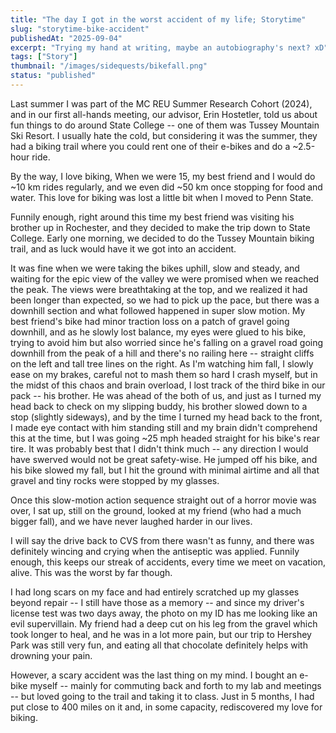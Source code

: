 ```yaml
---
title: "The day I got in the worst accident of my life; Storytime"
slug: "storytime-bike-accident"
publishedAt: "2025-09-04"
excerpt: "Trying my hand at writing, maybe an autobiography's next? xD"
tags: ["Story"]
thumbnail: "/images/sidequests/bikefall.png"
status: "published"
---
```


Last summer I was part of the MC REU Summer Research Cohort (2024), and in our first all-hands meeting, our advisor, Erin Hostetler, told us about fun things to do around State College -- one of them was Tussey Mountain Ski Resort. I usually hate the cold, but considering it was the summer, they had a biking trail where you could rent one of their e-bikes and do a ~2.5-hour ride.

By the way, I love biking, When we were 15, my best friend and I would do ~10 km rides regularly, and we even did ~50 km once stopping for food and water. This love for biking was lost a little bit when I moved to Penn State.

Funnily enough, right around this time my best friend was visiting his brother up in Rochester, and they decided to make the trip down to State College. Early one morning, we decided to do the Tussey Mountain biking trail, and as luck would have it we got into an accident.

It was fine when we were taking the bikes uphill, slow and steady, and waiting for the epic view of the valley we were promised when we reached the peak. The views were breathtaking at the top, and we realized it had been longer than expected, so we had to pick up the pace, but there was a downhill section and what followed happened in super slow motion. My best friend's bike had minor traction loss on a patch of gravel going downhill, and as he slowly lost balance, my eyes were glued to his bike, trying to avoid him but also worried since he's falling on a gravel road going downhill from the peak of a hill and there's no railing here -- straight cliffs on the left and tall tree lines on the right. As I'm watching him fall, I slowly ease on my brakes, careful not to mash them so hard I crash myself, but in the midst of this chaos and brain overload, I lost track of the third bike in our pack -- his brother. He was ahead of the both of us, and just as I turned my head back to check on my slipping buddy, his brother slowed down to a stop (slightly sideways), and by the time I turned my head back to the front, I made eye contact with him standing still and my brain didn't comprehend this at the time, but I was going ~25 mph headed straight for his bike's rear tire. It was probably best that I didn't think much -- any direction I would have swerved would not be great safety-wise. He jumped off his bike, and his bike slowed my fall, but I hit the ground with minimal airtime and all that gravel and tiny rocks were stopped by my glasses.

Once this slow-motion action sequence straight out of a horror movie was over, I sat up, still on the ground, looked at my friend (who had a much bigger fall), and we have never laughed harder in our lives.

I will say the drive back to CVS from there wasn't as funny, and there was definitely wincing and crying when the antiseptic was applied. Funnily enough, this keeps our streak of accidents, every time we meet on vacation, alive. This was the worst by far though.

I had long scars on my face and had entirely scratched up my glasses beyond repair -- I still have those as a memory -- and since my driver's license test was two days away, the photo on my ID has me looking like an evil supervillain. My friend had a deep cut on his leg from the gravel which took longer to heal, and he was in a lot more pain, but our trip to Hershey Park was still very fun, and eating all that chocolate definitely helps with drowning your pain.

However, a scary accident was the last thing on my mind. I bought an e-bike myself -- mainly for commuting back and forth to my lab and meetings -- but loved going to the trail and taking it to class. Just in 5 months, I had put close to 400 miles on it and, in some capacity, rediscovered my love for biking.

